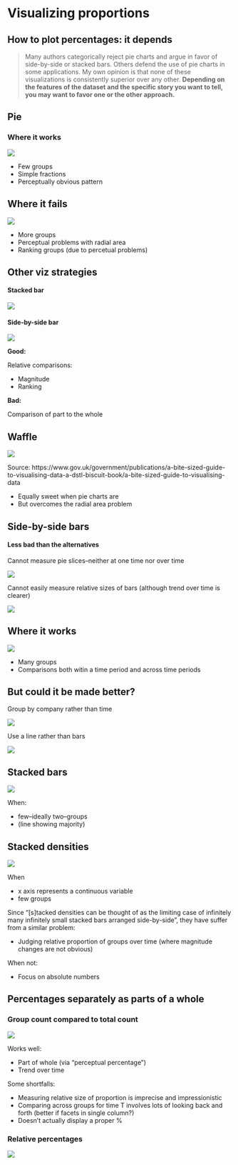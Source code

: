 # Visualizing proportions

## How to plot percentages: it depends {-}

> Many authors categorically reject pie charts and argue in favor of side-by-side or stacked bars. Others defend the use of pie charts in some applications. My own opinion is that none of these visualizations is consistently superior over any other. **Depending on the features of the dataset and the specific story you want to tell, you may want to favor one or the other approach.**

## Pie {-}

### Where it works {-}

![](https://clauswilke.com/dataviz/visualizing_proportions_files/figure-html/bundestag-pie-1.png)

- Few groups
- Simple fractions
- Perceptually obvious pattern

## Where it fails {-}

![](images/packed_pie.png)

- More groups
- Perceptual problems with radial area
- Ranking groups (due to percetual problems)

## Other viz strategies {-}

#### Stacked bar {-}

![](https://clauswilke.com/dataviz/visualizing_proportions_files/figure-html/bundestag-stacked-bars-1.png)

#### Side-by-side bar {-}

![](https://clauswilke.com/dataviz/visualizing_proportions_files/figure-html/bundestag-bars-side-by-side-1.png)

**Good:**

Relative comparisons:

- Magnitude
- Ranking

**Bad:**

Comparison of part to the whole

##  Waffle {-}

![](https://assets.publishing.service.gov.uk/media/634e9eeed3bf7f6186e6bd44/9.png)

Source: https://www.gov.uk/government/publications/a-bite-sized-guide-to-visualising-data-a-dstl-biscuit-book/a-bite-sized-guide-to-visualising-data

- Equally sweet when pie charts are
- But overcomes the radial area problem

## Side-by-side bars {-}

#### Less bad than the alternatives {-}

Cannot measure pie slices--neither at one time nor over time

![](https://clauswilke.com/dataviz/visualizing_proportions_files/figure-html/marketshare-pies-1.png)

Cannot easily measure relative sizes of bars (although trend over time is clearer)

![](https://clauswilke.com/dataviz/visualizing_proportions_files/figure-html/marketshare-stacked-1.png)

## Where it works {-}

![](https://clauswilke.com/dataviz/visualizing_proportions_files/figure-html/marketshare-side-by-side-1.png)

- Many groups
- Comparisons both witin a time period and across time periods

## But could it be made better? {-}

Group by company rather than time

![](images/differently_grouped_bars.png)

Use a line rather than bars

![](images/grouped_bar_as_lines.png)

## Stacked bars {-}

![](https://clauswilke.com/dataviz/visualizing_proportions_files/figure-html/women-parliament-1.png)

When:

- few--ideally two--groups
- (line showing majority)

## Stacked densities {-}

![](https://clauswilke.com/dataviz/visualizing_proportions_files/figure-html/health-vs-age-1.png)

When

- x axis represents a continuous variable
- few groups

Since "[s]tacked densities can be thought of as the limiting case of infinitely many infinitely small stacked bars arranged side-by-side", they have suffer from a similar problem:

- Judging relative proportion of groups over time (where magnitude changes are not obvious)

When not:

- Focus on absolute numbers

## Percentages separately as parts of a whole {-}

### Group count compared to total count {-}

![](https://clauswilke.com/dataviz/visualizing_proportions_files/figure-html/marital-vs-age-facets-1.png)

Works well:

- Part of whole (via "perceptual percentage")
- Trend over time

Some shortfalls:

- Measuring relative size of proportion is imprecise and impressionistic
- Comparing across groups for time T involves lots of looking back and forth (better if facets in single column?)
- Doesn't actually display a proper %

### Relative percentages {-}

![](https://clauswilke.com/dataviz/visualizing_proportions_files/figure-html/marital-vs-age-proportions-1.png)
